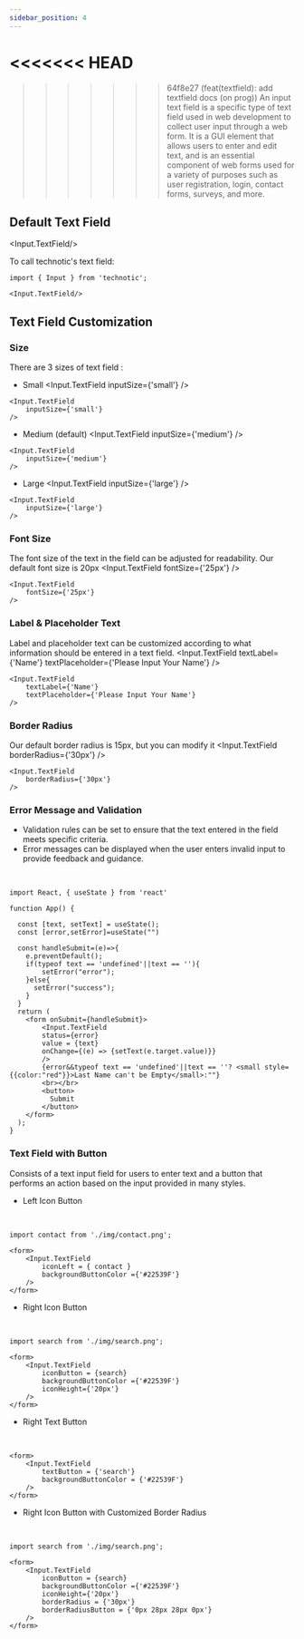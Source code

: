```yaml
---
sidebar_position: 4
---
```



<<<<<<< HEAD
=======

>>>>>>> 64f8e27 (feat(textfield): add textfield docs (on prog))
An input text field is a specific type of text field used in web development to collect user input through a web form. It is a GUI element that allows users to enter and edit text, and is an essential component of web forms used for a variety of purposes such as user registration, login, contact forms, surveys, and more.

## Default Text Field

<Input.TextField/>

To call technotic's text field:
```
import { Input } from 'technotic';

<Input.TextField/>
```

## Text Field Customization

### Size
There are 3 sizes of text field : 
- Small
<Input.TextField
    inputSize={'small'}
/>
```
<Input.TextField
    inputSize={'small'}
/>
```
- Medium (default)
<Input.TextField
    inputSize={'medium'}
/>
```
<Input.TextField
    inputSize={'medium'}
/>
```
- Large
<Input.TextField
    inputSize={'large'}
/>
```
<Input.TextField
    inputSize={'large'}
/>
```

### Font Size
The font size of the text in the field can be adjusted for readability. Our default font size is 20px
<Input.TextField
    fontSize={'25px'}
/>
<br/>

```
<Input.TextField
    fontSize={'25px'}
/>
```

### Label & Placeholder Text
Label and placeholder text can be customized according to what information should be entered in a text field.
<Input.TextField
    textLabel={'Name'}
    textPlaceholder={'Please Input Your Name'}
/>
<br/>

```
<Input.TextField
    textLabel={'Name'}
    textPlaceholder={'Please Input Your Name'}
/>
```

### Border Radius
Our default border radius is 15px, but you can modify it
<Input.TextField
    borderRadius={'30px'}
/>
<br/>

```
<Input.TextField
    borderRadius={'30px'}
/>
```
### Error Message and Validation
- Validation rules can be set to ensure that the text entered in the field meets specific criteria.
- Error messages can be displayed when the user enters invalid input to provide feedback and guidance.


<TextFieldValidation/>

<br/>

```
import React, { useState } from 'react'

function App() {

  const [text, setText] = useState();
  const [error,setError]=useState("")

  const handleSubmit=(e)=>{
    e.preventDefault();
    if(typeof text == 'undefined'||text == ''){
        setError("error");
    }else{
      setError("success");
    }
  }
  return (
    <form onSubmit={handleSubmit}>
        <Input.TextField
        status={error}
        value = {text}
        onChange={(e) => {setText(e.target.value)}}
        /> 
        {error&&typeof text == 'undefined'||text == ''? <small style={{color:"red"}}>Last Name can't be Empty</small>:""}
        <br></br>
        <button>
          Submit
        </button>
    </form>
  );
}
```

### Text Field with Button
Consists of a text input field for users to enter text and a button that performs an action based on the input provided in many styles.
- Left Icon Button


<form> 
    <Input.TextField
        iconLeft = { contact }
        backgroundButtonColor ={'#22539F'}
    />
</form> 

<br/>

```
import contact from './img/contact.png';

<form> 
    <Input.TextField
        iconLeft = { contact }
        backgroundButtonColor ={'#22539F'}
    />
</form> 
```

- Right Icon Button

<form> 
    <Input.TextField
        iconButton = {search}
        backgroundButtonColor ={'#22539F'}
        iconHeight={'20px'}
    />
</form>

<br/>

```
import search from './img/search.png';

<form> 
    <Input.TextField
        iconButton = {search}
        backgroundButtonColor ={'#22539F'}
        iconHeight={'20px'}
    />
</form>
```

- Right Text Button

<form> 
    <Input.TextField
        textButton = {'search'}
        backgroundButtonColor = {'#22539F'}
    />
</form>

<br/>

```
<form> 
    <Input.TextField
        textButton = {'search'}
        backgroundButtonColor = {'#22539F'}
    />
</form>
```

- Right Icon Button with Customized Border Radius

<form> 
    <Input.TextField
        iconButton = {search}
        backgroundButtonColor ={'#22539F'}
        iconHeight={'20px'}
        borderRadius = {'30px'}
        borderRadiusButton = {'0px 28px 28px 0px'}
    />
</form>

<br/>

```
import search from './img/search.png';

<form> 
    <Input.TextField
        iconButton = {search}
        backgroundButtonColor ={'#22539F'}
        iconHeight={'20px'}
        borderRadius = {'30px'}
        borderRadiusButton = {'0px 28px 28px 0px'}
    />
</form>
```